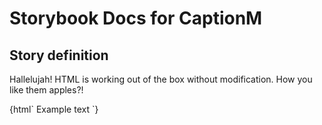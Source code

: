 

# Storybook Docs for CaptionM

<Meta title="govtnz-import/CaptionM" />

## Story definition

Hallelujah! HTML is working out of the box without modification.
How you like them apples?!

<Preview>
  <Story name="CaptionM" height="100px">
    {html` <span class="g-caption g-caption-m"> Example text</span> `}
  </Story>
</Preview>
